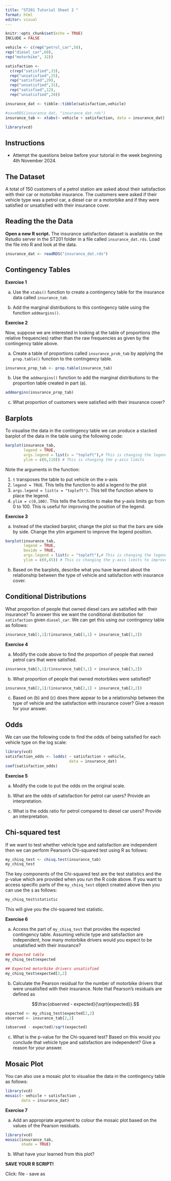 ```yaml
---
title: "ST201 Tutorial Sheet 2 "
format: html
editor: visual
---
```


```r
knitr::opts_chunk$set(echo = TRUE)
INCLUDE = FALSE

vehicle <- c(rep("petrol_car",58), 
rep("diesel_car",60),
rep("motorbike", 32))

satisfaction <- 
  c(rep("satisfied",33),
  rep("unsatisfied",25),
  rep("satisfied",29),
  rep("unsatisfied",31),
  rep("satisfied",12),
  rep("unsatisfied",20))

insurance_dat <- tibble::tibble(satisfaction,vehicle)

#saveRDS(insurance_dat, "insurance_dat.rds")
insurance_tab <- xtabs(~ vehicle + satisfaction, data = insurance_dat)

library(vcd)
```

## Instructions

-   Attempt the questions below before your tutorial in the week beginning 4th November 2024.

## The Dataset

A total of 150 customers of a petrol station are asked about their satisfaction with their car or motorbike insurance. The customers were asked if their vehicle type was a petrol car, a diesel car or a motorbike and if they were satisfied or unsatisfied with their insurance cover.

## Reading the the Data

**Open a new R script.** The insurance satisfaction dataset is available on the Rstudio server in the ST201 folder in a file called `insurance_dat.rds`. Load the file into R and look at the data.

```r
insurance_dat <- readRDS("insurance_dat.rds")
```

## Contingency Tables

**Exercise 1**

(a) Use the `xtabs()` function to create a contingency table for the insurance data called `insurance_tab`.

(b) Add the marginal distributions to this contingency table using the function `addmargins()`.

**Exercise 2**

Now, suppose we are interested in looking at the table of proportions (the relative frequencies) rather than the raw frequencies as given by the contingency table above.

(a) Create a table of proportions called `insurance_prob_tab` by applying the `prop.table()` function to the contingency table.

```r
insurance_prop_tab <- prop.table(insurance_tab)
```

(b) Use the `addmargins()` function to add the marginal distributions to the proportion table created in part (a).

```r
addmargins(insurance_prop_tab)
```

(c) What proportion of customers were satisfied with their insurance cover?

## Barplots

To visualise the data in the contingency table we can produce a stacked barplot of the data in the table using the following code:

```r
barplot(insurance_tab,
        legend = TRUE,
        args.legend = list(x = "topleft"),# This is changing the legend position
        ylim = c(0,110)) # This is changing the y-axis limits
```

Note the arguments in the function:

1.  `t` transposes the table to put vehicle on the x-axis
2.  `legend = TRUE`. This tells the function to add a legend to the plot
3.  `args.legend = list(x = "topleft")`. This tell the function where to place the legend.
4.  `ylim = c(0,100)`. This tells the function to make the y-axis limits go from 0 to 100. This is useful for improving the position of the legend.

**Exercise 3**

(a) Instead of the stacked barplot, change the plot so that the bars are side by side. Change the ylim argument to improve the legend position.

```r
barplot(insurance_tab,
        legend = TRUE,
        beside = TRUE,
        args.legend = list(x = "topleft"),# This is changing the legend position
        ylim = c(0,45)) # This is changing the y-axis limits to improve the legend position
```

(b) Based on the barplots, describe what you have learned about the relationship between the type of vehicle and satisfaction with insurance cover.

## Conditional Distributions

What proportion of people that owned diesel cars are satisfied with their insurance? To answer this we want the conditional distribution for `satisfaction` given `diesel_car`. We can get this using our contingency table as follows:

```r
insurance_tab[1,1]/(insurance_tab[1,1] + insurance_tab[1,2])
```

**Exercise 4**

(a) Modify the code above to find the proportion of people that owned petrol cars that were satisfied.

```r
insurance_tab[3,1]/(insurance_tab[3,1] + insurance_tab[3,2])
```

(b) What proportion of people that owned motorbikes were satisfied?

```r
insurance_tab[2,1]/(insurance_tab[2,1] + insurance_tab[2,2])
```

(c) Based on (b) and (c) does there appear to be a relationship between the type of vehicle and the satisfaction with insurance cover? Give a reason for your answer.

## Odds

We can use the following code to find the odds of being satisfied for each vehicle type on the log scale:

```r
library(vcd)
satisfaction_odds <- lodds( ~ satisfaction + vehicle, 
                            data = insurance_dat)
coef(satisfaction_odds)
```

**Exercise 5**

(a) Modify the code to put the odds on the original scale.

(b) What are the odds of satisfaction for petrol car users? Provide an interpretation.

(c) What is the odds ratio for petrol compared to diesel car users? Provide an interpretation.

## Chi-squared test

If we want to test whether vehicle type and satisfaction are independent then we can perform Pearson's Chi-squared test using R as follows:

```r
my_chisq_test <- chisq.test(insurance_tab)
my_chisq_test
```

The key components of the Chi-squared test are the test statistics and the p-value which are provided when you run the R code above. If you want to access specific parts of the `my_chisq_test` object created above then you can use the `$` as follows:

```r
my_chisq_test$statistic
```

This will give you the chi-squared test statistic.

**Exercise 6**

(a) Access the part of `my_chisq_test` that provides the expected contingency table. Assuming vehicle type and satisfaction are independent, how many motorbike drivers would you expect to be unsatisfied with their insurance?

```r
## Expected table
my_chisq_test$expected

## Expected motorbike drivers unsatisfied
my_chisq_test$expected[2,2]
```

(b) Calculate the Pearson residual for the number of motorbike drivers that were unsatisfied with their insurance. Note that Pearson's residuals are defined as

$$\frac{observed - expected}{\sqrt{expected}}.$$

```r
expected <- my_chisq_test$expected[2,2]
observed <- insurance_tab[2,2]

(observed - expected)/sqrt(expected)
```

(c) What is the p-value for the Chi-squared test? Based on this would you conclude that vehicle type and satisfaction are independent? Give a reason for your answer.

## Mosaic Plot

You can also use a mosaic plot to visualise the data in the contingency table as follows:

```r
library(vcd)
mosaic(~ vehicle + satisfaction ,
       data = insurance_dat)
```

**Exercise 7**

(a) Add an appropriate argument to colour the mosaic plot based on the values of the Pearson residuals.

```r
library(vcd)
mosaic(insurance_tab,
       shade = TRUE)
```

(b) What have your learned from this plot?

**SAVE YOUR R SCRIPT!**

Click: file - save as
